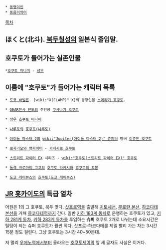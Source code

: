  * [[동명이인]]
 * [[동음이의어]]

[[목차]]

== ほくと(北斗). [[북두칠성]]의 일본식 줄임말. ==

== 호쿠토가 들어가는 실존인물 ==
 *[[호쿠토 미나미]] - [[성우]]
== 이름에 "호쿠토"가 들어가는 캐릭터 목록 ==

 * [[도쿄 바빌론]]. [wiki:"X(CLAMP)" X]의 등장인물 [[스메라기 호쿠토]].

 * [[GEAR전사 덴도]]의 주인공 [[쿠사나기 호쿠토]]

 * [[성우]] [[호쿠토 미나미]]

 * [[나루토]]의 [[호쿠토(나루토)]]

 * [[아이돌 마스터 2]]의 [[wiki:"Jupiter(아이돌 마스터 2)" 쥬피터]] 멤버 [[이쥬인 호쿠토]]

 * [[로자리오와 뱀파이어]] - [[카네시로 호쿠토]]

 * [[스트리트 파이터 EX]] 시리즈 - [[wiki:"호쿠토(스트리트 파이터 EX)" 호쿠토]]

 * [[돌격 크로마티 고교]]의 [[호쿠토 타케시]]와 [[호쿠토의 꼬붕]]

 * [[도쿄 레이븐스]]의 [[호쿠토(도쿄 레이븐스)]]

== [[JR 홋카이도]]의 특급 열차 ==
어원은 1의 그 호쿠토, 북두 맞다. [[삿포로역]]을 출발해 [[치토세선]], [[무로란 본선]], [[하코다테 본선]]을 거쳐 [[하코다테역]]까지 간다. 일반 [[키하 183계 동차]]로 운행하는 호쿠토가 있고, [[키하 281계 동차]], [[키하 283계 동차]]를 투입하는 '''슈퍼''' 호쿠토 2개로 나뉘는데 소요시간은 틸팅이 되는 슈퍼 호쿠토가 훨씬 적다. 삿포로-하코다테를 제일 빨리 가는 차는 3시간 15분 정도 걸린다. 그냥 호쿠토는 3시간 40~50분대.

저 멀리 [[우에노역]]에서부터 올라오는 [[호쿠토세이]]의 앞 세 글자도 사실은 이거다.
